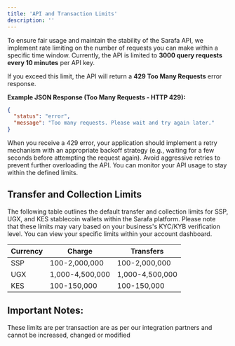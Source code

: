 ```yaml
---
title: 'API and Transaction Limits'
description: ''
---
```


To ensure fair usage and maintain the stability of the Sarafa API, we implement rate limiting on the number of requests you can make within a specific time window. Currently, the API is limited to **3000 query requests every 10 minutes** per API key.

If you exceed this limit, the API will return a **429 Too Many Requests** error response.

**Example JSON Response (Too Many Requests - HTTP 429):**

```json
{
  "status": "error",
  "message": "Too many requests. Please wait and try again later."
}
```
When you receive a 429 error, your application should implement a retry mechanism with an appropriate backoff strategy (e.g., waiting for a few seconds before attempting the request again). Avoid aggressive retries to prevent further overloading the API. You can monitor your API usage to stay within the defined limits.

## Transfer and Collection Limits
The following table outlines the default transfer and collection limits for SSP, UGX, and KES stablecoin wallets within the Sarafa platform. Please note that these limits may vary based on your business's KYC/KYB verification level. You can view your specific limits within your account dashboard.

| Currency | Charge | Transfers |
| --- | --- | --- |
| SSP | 100-2,000,000 | 100-2,000,000 |
| UGX | 1,000-4,500,000 | 1,000-4,500,000 |
| KES | 100-150,000 | 100-150,000 |

## Important Notes:

These limits are per transaction are as per our integration partners and cannot be increased, changed or modified